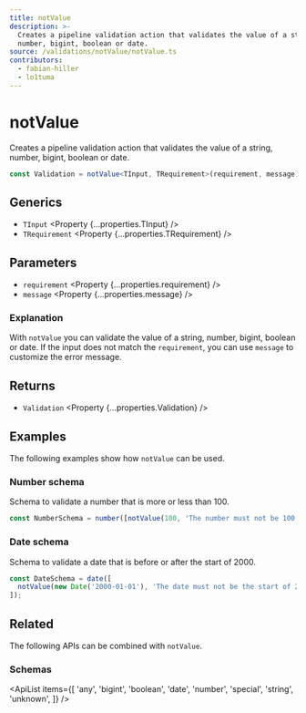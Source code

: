 ```yaml
---
title: notValue
description: >-
  Creates a pipeline validation action that validates the value of a string,
  number, bigint, boolean or date.
source: /validations/notValue/notValue.ts
contributors:
  - fabian-hiller
  - lo1tuma
---
```



# notValue

Creates a pipeline validation action that validates the value of a string, number, bigint, boolean or date.

```ts
const Validation = notValue<TInput, TRequirement>(requirement, message);
```

## Generics

- `TInput` <Property {...properties.TInput} />
- `TRequirement` <Property {...properties.TRequirement} />

## Parameters

- `requirement` <Property {...properties.requirement} />
- `message` <Property {...properties.message} />

### Explanation

With `notValue` you can validate the value of a string, number, bigint, boolean or date. If the input does not match the `requirement`, you can use `message` to customize the error message.

## Returns

- `Validation` <Property {...properties.Validation} />

## Examples

The following examples show how `notValue` can be used.

### Number schema

Schema to validate a number that is more or less than 100.

```ts
const NumberSchema = number([notValue(100, 'The number must not be 100.')]);
```

### Date schema

Schema to validate a date that is before or after the start of 2000.

```ts
const DateSchema = date([
  notValue(new Date('2000-01-01'), 'The date must not be the start of 2000.'),
]);
```

## Related

The following APIs can be combined with `notValue`.

### Schemas

<ApiList
  items={[
    'any',
    'bigint',
    'boolean',
    'date',
    'number',
    'special',
    'string',
    'unknown',
  ]}
/>
